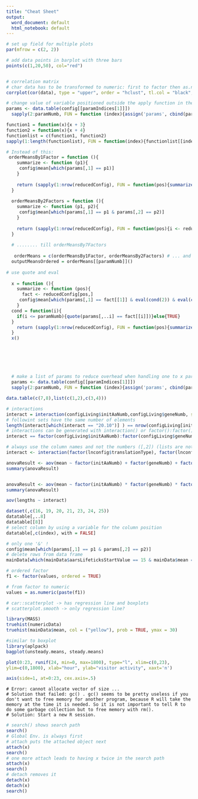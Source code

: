 ```yaml
---
title: "Cheat Sheet"
output:
  word_document: default
  html_notebook: default
---
```

```r
# set up field for multiple plots
par(mfrow = c(2, 2))

# add data points in barplot with three bars
points(c(1,20,50), col="red")


# correlation matrix
# char data has to be transformed to numeric: first to factor then as.numeric
corrplot(cor(data), type = "upper", order = "hclust", tl.col = "black", tl.srt = 45)
```

```r
# change value of variable positioned outside the apply function in the function
params <- data.table(config[[paramIndices[1]]])
  sapply(2:paramNumb, FUN = function (index){assign('params', cbind(params, config[[paramIndices[index]]]), pos = 1)})
```

```r
function1 = function(x){x + 3}
function2 = function(x){x + 4}
functionlist = c(function1, function2)
sapply(1:length(functionlist), FUN = function(index){functionlist[[index]](index+1)})

```
```r
# Instead of this:
 orderMeansBy1Factor = function (){
    summarize <- function (p1){
     config$mean[which(params[,1] == p1)]
    }
    
    return (sapply(1:nrow(reducedConfig), FUN = function(pos){summarize(reducedConfig[pos,1])}))
  }
  
  orderMeansBy2Factors = function (){
    summarize <- function (p1, p2){
     config$mean[which(params[,1] == p1 & params[,2] == p2)]
    }
    
    return (sapply(1:nrow(reducedConfig), FUN = function(pos){i <- reducedConfig[pos,]; summarize(i[[1]], i[[2]])}))
  }
  
  # ........ till orderMeansBy7Factors
  
   orderMeans = c(orderMeansBy1Factor, orderMeansBy2Factors) # ... and the rest....
  outputMeansOrdered = orderMeans[[paramNumb]]()
  
# use quote and eval
  
  x = function (){
    summarize <- function (pos){
      fact <- reducedConfig[pos,]
     config$mean[which(params[,1] == fact[[1]] & eval(cond(2)) & eval(cond(3)) & eval(cond(4)) & eval(cond(5)) & eval(cond(6)) & eval(cond(7)))]
    }
  cond = function(i){
    if(i <= paramNumb){quote(params[,..i] == fact[[i]])}else{TRUE}
  }
    return (sapply(1:nrow(reducedConfig), FUN = function(pos){summarize(pos)}))
  }
  x()
  
  
  
  
  
  
  # make a list of params to reduce overhead when handling one to x parameters nearly same
  params <- data.table(config[[paramIndices[1]]])
  sapply(2:paramNumb, FUN = function (index){assign('params', cbind(params, config[[paramIndices[index]]]), pos = 1)})
```

```r
data.table(c(7,8),list(c(1,2),c(3,4)))
```


```r
# interactions
interact = interaction(configLiving$initAaNumb,configLiving$geneNumb, sep = ":")
# followint sets have the same number of elements
length(interact[which(interact == "20.10")] ) == nrow(configLiving[initAaNumb == 20 & geneNumb == 10])
# interactions can be generated with interaction() or factor():factor()
interact == factor(configLiving$initAaNumb):factor(configLiving$geneNumb)

# always use the column names and not the numbers ([,2]) (lists are not accepted)
interact <- interaction(factor(lnconfig$translationType), factor(lnconfig$geneNumb), factor(lnconfig$initAaNumb), factor(lnconfig$similarAars), factor(lnconfig$aarsLifeticksStartValue), factor(lnconfig$livingAarsStartNumb), factor(lnconfig$livingAarsSeed))
```

```r
anovaResult <- aov(mean ~ factor(initAaNumb) + factor(geneNumb) + factor(aarsLifeticksStartValue) + factor(livingAarsStartNumb) + factor(livingAarsSeed) + factor(similarAars) + factor(translationType), data = configLiving)
summary(anovaResult)


anovaResult <- aov(mean ~ factor(initAaNumb) * factor(geneNumb) * factor(aarsLifeticksStartValue) * factor(livingAarsStartNumb) * factor(livingAarsSeed) * factor(similarAars) * factor(translationType), data = configLiving)
summary(anovaResult)

aov(lengths ~ interact)
```

```r
dataset(,c(16, 19, 20, 21, 23, 24, 25))
datatable[,..8]
datatable[[8]]
# select column by using a variable for the column position
datatable[,c(index), with = FALSE]
```

```r
# only one '&' !
config$mean[which(params[,1] == p1 & params[,2] == p2)]
# delete rows from data frame
mainData[which(mainData$aarsLifeticksStartValue == 15 & mainData$mean == 0.1),]<-NA
```



```r
# ordered factor
f1 <- factor(values, ordered = TRUE)

# from factor to numeric 
values = as.numeric(paste(f1))
```

```r
# car::scatterplot -> has regression line and boxplots
# scatterplot.smooth -> only regression line?
```

```r
library(MASS)
truehist(numericData)
truehist(mainData$mean, col = ("yellow"), prob = TRUE, ymax = 30)
```

```r
#similar to boxplot
library(aplpack)
bagplot(unsteady.means, steady.means)
```

```r
plot(0:23, runif(24, min=0, max=1800), type="l", xlim=c(0,23), 
ylim=c(0,1800), xlab="hour", ylab="visitor activity", xaxt='n') 

axis(side=1, at=0:23, cex.axis=.5) 
```

```fread
# Error: cannot allocate vector of size ...
# Solution that failed: gc() . gc() seems to be pretty useless if you don't want to free memory for another program, because R will take the memory at the time it is needed. So it is not important to tell R to do some garbage collection but to free memory with rm().
# Solution: Start a new R session. 
```

```r
# search() shows search path
search()
# Global Env. is always first
# attach puts the attached object next
attach(x)
search()
# one more attach leads to having x twice in the search path
attach(x)
search()
# detach removes it 
detach(x)
detach(x)
search()

```

